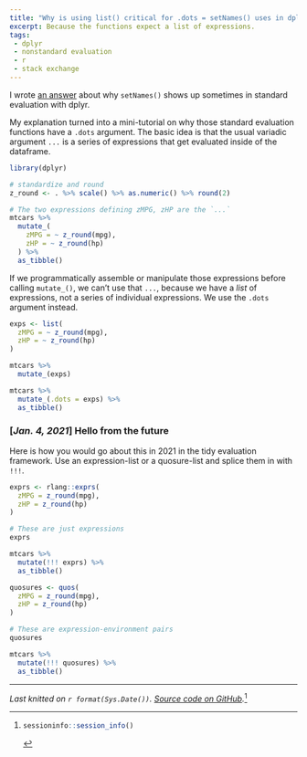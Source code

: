 ```yaml
---
title: "Why is using list() critical for .dots = setNames() uses in dplyr?"
excerpt: Because the functions expect a list of expressions.
tags: 
 - dplyr
 - nonstandard evaluation
 - r
 - stack exchange
---
```


I wrote [an answer](https://stackoverflow.com/questions/36067533/why-is-using-list-critical-for-dots-setnames-uses-in-dplyr/36168162#36168162) 
about why `setNames()` shows up sometimes in standard evaluation with dplyr. 

My explanation turned into a mini-tutorial on why those standard evaluation
functions have a `.dots` argument. The basic idea is that the usual variadic
argument `...` is a series of expressions that get evaluated inside of the
dataframe.

```r
library(dplyr)

# standardize and round
z_round <- . %>% scale() %>% as.numeric() %>% round(2)

# The two expressions defining zMPG, zHP are the `...`
mtcars %>% 
  mutate_(
    zMPG = ~ z_round(mpg), 
    zHP = ~ z_round(hp)
  ) %>%
  as_tibble()
```

If we programmatically assemble or manipulate those expressions before calling
`mutate_()`, we can't use that `...`, because we have a *list* of expressions,
not a series of individual expressions. We use the `.dots` argument instead.

```r
exps <- list(
  zMPG = ~ z_round(mpg), 
  zHP = ~ z_round(hp)
)

mtcars %>% 
  mutate_(exps)

mtcars %>% 
  mutate_(.dots = exps) %>% 
  as_tibble()
```

### [*Jan. 4, 2021*] Hello from the future

Here is how you would go about this in 2021 in the tidy evaluation framework.
Use an expression-list or a quosure-list and splice them in with `!!!`.

```r
exprs <- rlang::exprs(
  zMPG = z_round(mpg), 
  zHP = z_round(hp)
)

# These are just expressions
exprs

mtcars %>% 
  mutate(!!! exprs) %>% 
  as_tibble()

quosures <- quos(
  zMPG = z_round(mpg), 
  zHP = z_round(hp)
)

# These are expression-environment pairs
quosures

mtcars %>% 
  mutate(!!! quosures) %>% 
  as_tibble()
```

***

*Last knitted on `r format(Sys.Date())`. [Source code on
GitHub](`r file.path(git2r::remote_url(remote = "origin"), "blob/master/_R", knitr::current_input())`).*[^si] 

[^si]: 
    ```r
    sessioninfo::session_info()
    ```
